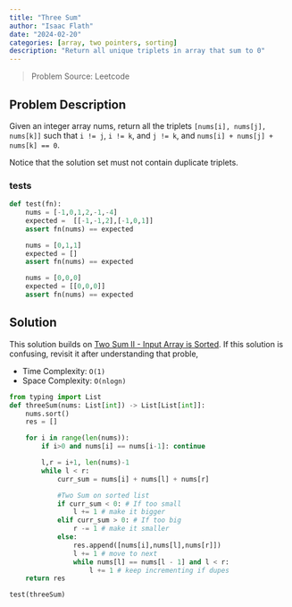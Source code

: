 ```yaml
---
title: "Three Sum"
author: "Isaac Flath"
date: "2024-02-20"
categories: [array, two pointers, sorting]
description: "Return all unique triplets in array that sum to 0"
---
```


>Problem Source:  Leetcode

## Problem Description

Given an integer array nums, return all the triplets `[nums[i], nums[j], nums[k]]` such that `i != j`, `i != k`, and `j != k`, and `nums[i] + nums[j] + nums[k] == 0`.

Notice that the solution set must not contain duplicate triplets.

### tests

```python
def test(fn):
    nums = [-1,0,1,2,-1,-4]
    expected =  [[-1,-1,2],[-1,0,1]]
    assert fn(nums) == expected 

    nums = [0,1,1]
    expected = []
    assert fn(nums) == expected 

    nums = [0,0,0]
    expected = [[0,0,0]]
    assert fn(nums) == expected 
```


## Solution

This solution builds on [Two Sum II - Input Array is Sorted
](https://isaac-flath.github.io/DataStructuresAlgorithms/posts/Two%20Sum%20II%20-%20Input%20Array%20is%20Sorted.html).  If this solution is confusing, revisit it after understanding that proble,

+ Time Complexity: `O(1)`
+ Space Complexity: `O(nlogn)`

```python
from typing import List
def threeSum(nums: List[int]) -> List[List[int]]:
    nums.sort()
    res = []

    for i in range(len(nums)):
        if i>0 and nums[i] == nums[i-1]: continue

        l,r = i+1, len(nums)-1
        while l < r:
            curr_sum = nums[i] + nums[l] + nums[r]

            #Two Sum on sorted list
            if curr_sum < 0: # If too small
                l += 1 # make it bigger
            elif curr_sum > 0: # If too big
                r -= 1 # make it smaller
            else:
                res.append([nums[i],nums[l],nums[r]])
                l += 1 # move to next
                while nums[l] == nums[l - 1] and l < r:
                    l += 1 # keep incrementing if dupes
    return res

test(threeSum)
```


